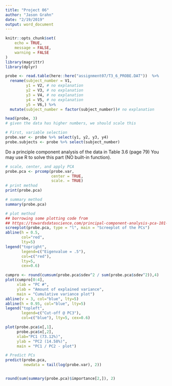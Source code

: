 ```yaml
---
title: "Project 06"
author: "Jason Grahn"
date: "2/19/2019"
output: word_document
---
```


```r
knitr::opts_chunk$set(
	echo = TRUE,
	message = FALSE,
	warning = FALSE
)
library(magrittr)
library(dplyr)
```

```r
probe <- read.table(here::here("assignment07/T3_6_PROBE.DAT"))  %>% 
  rename(subject_number = V1,
         y1 = V2, # no explanation
         y2 = V3, # no explanation
         y3 = V4, # no explanation
         y4 = V5, # no explanation
         y5 = V6,) %>% 
  mutate(subject_number = factor(subject_number))# no explanation

head(probe, 3)
# given the data has higher numbers, we should scale this
```

```r
# First, variable selection
probe.var <- probe %>% select(y1, y2, y3, y4)
probe.subjects <- probe %>% select(subject_number)
```

Do a principle component analysis of the data in Table 3.6 (page 79)
You may use R to solve this part (NO built-in function).

```r
# scale, center, and apply PCA 
probe.pca <- prcomp(probe.var,
                    center = TRUE,
                    scale. = TRUE) 
# print method
print(probe.pca)

# summary method
summary(probe.pca)
```

```r
# plot method
## borrowing some plotting code from 
## https://towardsdatascience.com/principal-component-analysis-pca-101-using-r-361f4c53a9ff 
screeplot(probe.pca, type = "l", main = "Screeplot of the PCs")
abline(h = 0.5, 
       col="red", 
       lty=5)
legend("topright", 
       legend=c("Eigenvalue = .5"),
       col=c("red"), 
       lty=5, 
       cex=0.6)

cumpro <- round(cumsum(probe.pca$sdev^2 / sum(probe.pca$sdev^2)),4)
plot(cumpro[0:4], 
     xlab = "PC #", 
     ylab = "Amount of explained variance", 
     main = "Cumulative variance plot")
abline(v = 3, col="blue", lty=5)
abline(h = 0.95, col="blue", lty=5)
legend("topleft", 
       legend=c("Cut-off @ PC3"),
       col=c("blue"), lty=5, cex=0.6)

plot(probe.pca$x[,1],
     probe.pca$x[,2], 
     xlab="PC1 (73.12%)", 
     ylab = "PC2 (14.58%)", 
     main = "PC1 / PC2 - plot")
```

```r
# Predict PCs
predict(probe.pca, 
        newdata = tail(log(probe.var), 2))


round(sum(summary(probe.pca)$importance[2,]), 2)
```



